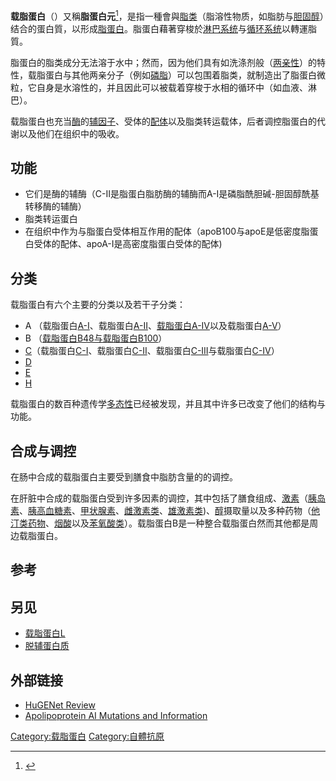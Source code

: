 {{Infobox protein family
| Symbol = 載脂蛋白
| Name = 載脂蛋白<br>Apolipoprotein
| image = PDB 1nfn EBI.jpg
| width = 
| caption = 載脂蛋白e3 (apoe3)
| Pfam = PF01442
| Pfam_clan =  
| InterPro = IPR000074
| SMART = 
| PROSITE = 
| MEROPS = 
| SCOP = 1oef
| TCDB = 
| OPM family = 193
| OPM protein = 3r2p
| CAZy = 
| CDD = 
}}

'''载脂蛋白'''（{{lang-en|Apolipoproteins}}）又稱'''脂蛋白元'''<ref>{{Cite web |url=http://terms.naer.edu.tw/detail/2760887/ |title=存档副本 |access-date=2021-10-01 |archive-date=2021-12-10 |archive-url=https://web.archive.org/web/20211210211327/https://terms.naer.edu.tw/detail/2760887/ |dead-url=no }}</ref>，是指一種會與[[脂类|脂类]]（脂溶性物质，如脂肪与[[胆固醇|胆固醇]]）结合的蛋白質，以形成[[脂蛋白|脂蛋白]]。脂蛋白藉著穿梭於[[淋巴系统|淋巴系统]]与[[循环系统|循环系统]]以轉運脂質。

脂蛋白的脂类成分无法溶于水中；然而，因为他们具有如洗涤剂般（[[两亲分子|两亲性]]）的特性，载脂蛋白与其他两亲分子（例如[[磷脂|磷脂]]）可以包围着脂类，就制造出了脂蛋白微粒，它自身是水溶性的，并且因此可以被载着穿梭于水相的循环中（如血液、淋巴）。

载脂蛋白也充当[[酶|酶]]的[[辅因子|辅因子]]、受体的[[配体|配体]]以及脂类转运载体，后者调控脂蛋白的代谢以及他们在组织中的吸收。

== 功能 ==
* 它们是酶的辅酶（C-II是脂蛋白脂肪酶的辅酶而A-I是磷脂酰胆碱-胆固醇酰基转移酶的辅酶）
* 脂类转运蛋白
* 在组织中作为与脂蛋白受体相互作用的配体（apoB100与apoE是低密度脂蛋白受体的配体、apoA-I是高密度脂蛋白受体的配体)

==分类==
载脂蛋白有六个主要的分类以及若干子分类：
* A （载脂蛋白[[载脂蛋白A1|A-I]]、载脂蛋白[[APOA2|A-II]]、[[APOA4|载脂蛋白A-IV]]以及载脂蛋白[[APOA5|A-V]]）
* B （[[载脂蛋白B|载脂蛋白B48与载脂蛋白B100]]）
* [[载脂蛋白C|C]]（载脂蛋白[[载脂蛋白C1|C-I]]、载脂蛋白[[APOC2|C-II]]、载脂蛋白[[载脂蛋白C3|C-III]]与载脂蛋白[[载脂蛋白C4|C-IV]]）
* [[载脂蛋白D|D]]
* [[载脂蛋白E|E]]
* [[载脂蛋白H|H]]

载脂蛋白的数百种遗传学[[多态性_(生物)|多态性]]已经被发现，并且其中许多已改变了他们的结构与功能。

==合成与调控==
在肠中合成的载脂蛋白主要受到膳食中脂肪含量的的调控。

在肝脏中合成的载脂蛋白受到许多因素的调控，其中包括了膳食组成、[[激素|激素]]（[[胰岛素|胰岛素]]、[[胰高血糖素|胰高血糖素]]、[[甲状腺素|甲状腺素]]、[[雌激素类|雌激素类]]、[[雄激素类|雄激素类]])、[[醇|醇]]摄取量以及多种药物（[[他汀类药物|他汀类药物]]、[[烟酸|烟酸]]以及[[苯氧酸类|苯氧酸类]]）。载脂蛋白B是一种整合载脂蛋白然而其他都是周边载脂蛋白。

==参考==
<references/>

==另见==
* [[载脂蛋白L|载脂蛋白L]]
* [[脱辅蛋白质|脱辅蛋白质]]

== 外部链接 ==
* [http://www.ncbi.nlm.nih.gov/pubmed/11882522?dopt=abstract HuGENet Review] {{Wayback|url=http://www.ncbi.nlm.nih.gov/pubmed/11882522?dopt=abstract |date=20200509062702 }}
* [http://www.talkorigins.org/faqs/information/apolipoprotein.html Apolipoprotein AI Mutations and Information] {{Wayback|url=http://www.talkorigins.org/faqs/information/apolipoprotein.html |date=20090123161043 }}

{{脂蛋白}}
{{自體抗原}}
[[Category:载脂蛋白|Category:载脂蛋白]]
[[Category:自體抗原|Category:自體抗原]]